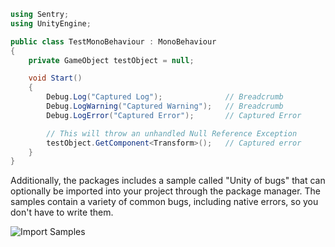 ```csharp
using Sentry;
using UnityEngine;

public class TestMonoBehaviour : MonoBehaviour
{
    private GameObject testObject = null;

    void Start()
    {
        Debug.Log("Captured Log");              // Breadcrumb
        Debug.LogWarning("Captured Warning");   // Breadcrumb
        Debug.LogError("Captured Error");       // Captured Error

        // This will throw an unhandled Null Reference Exception
        testObject.GetComponent<Transform>();   // Captured error
    }
}
```

Additionally, the packages includes a sample called "Unity of bugs" that can optionally be imported into your project through the package manager. The samples contain a variety of common bugs, including native errors, so you don't have to write them.

![Import Samples](/platform-includes/getting-started-verify/unity-package-samples.png)

